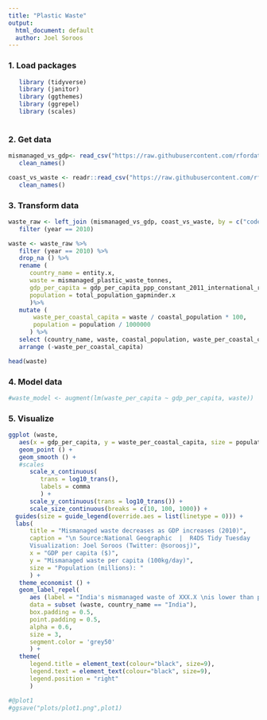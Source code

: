 ```yaml
---
title: "Plastic Waste"
output:
  html_document: default
  author: Joel Soroos
---
```


### 1. Load packages
```r

   library (tidyverse)
   library (janitor)
   library (ggthemes)
   library (ggrepel)
   library (scales)
   
```


### 2. Get data
```r

mismanaged_vs_gdp<- read_csv("https://raw.githubusercontent.com/rfordatascience/tidytuesday/master/data/2019/2019-05-21/per-capita-mismanaged-plastic-waste-vs-gdp-per-capita.csv") %>%
   clean_names()

coast_vs_waste <- readr::read_csv("https://raw.githubusercontent.com/rfordatascience/tidytuesday/master/data/2019/2019-05-21/coastal-population-vs-mismanaged-plastic.csv") %>%
   clean_names()

```


### 3. Transform data
```r

waste_raw <- left_join (mismanaged_vs_gdp, coast_vs_waste, by = c("code", "year")) %>%
   filter (year == 2010)

waste <- waste_raw %>%
   filter (year == 2010) %>%
   drop_na () %>%
   rename (
      country_name = entity.x,
      waste = mismanaged_plastic_waste_tonnes,
      gdp_per_capita = gdp_per_capita_ppp_constant_2011_international_rate,
      population = total_population_gapminder.x
      )%>%
   mutate (
       waste_per_coastal_capita = waste / coastal_population * 100,
       population = population / 1000000
      ) %>%
   select (country_name, waste, coastal_population, waste_per_coastal_capita,  gdp_per_capita, population) %>%
   arrange (-waste_per_coastal_capita)

head(waste)

```


### 4. Model data
```r

#waste_model <- augment(lm(waste_per_capita ~ gdp_per_capita, waste))

```


### 5. Visualize
```r

ggplot (waste,
   aes(x = gdp_per_capita, y = waste_per_coastal_capita, size = population)) +
   geom_point () +
   geom_smooth () +
   #scales
      scale_x_continuous(
         trans = log10_trans(),
         labels = comma
         ) +
      scale_y_continuous(trans = log10_trans()) +
      scale_size_continuous(breaks = c(10, 100, 1000)) +
  guides(size = guide_legend(override.aes = list(linetype = 0))) +
  labs(
      title = "Mismanaged waste decreases as GDP increases (2010)",
      caption = "\n Source:National Geographic  |  R4DS Tidy Tuesday
      Visualization: Joel Soroos (Twitter: @soroosj)",
      x = "GDP per capita ($)",
      y = "Mismanaged waste per capita (100kg/day)",
      size = "Population (millions): "
      ) +
   theme_economist () +
   geom_label_repel(
      aes (label = "India's mismanaged waste of XXX.X \nis lower than predicted \nfor its per capita income"),
      data = subset (waste, country_name == "India"),
      box.padding = 0.5, 
      point.padding = 0.5,
      alpha = 0.6,
      size = 3,
      segment.color = 'grey50'
      ) +
   theme(
      legend.title = element_text(colour="black", size=9),
      legend.text = element_text(colour="black", size=9),
      legend.position = "right"
      ) 

#@plot1
#ggsave("plots/plot1.png",plot1)

```
